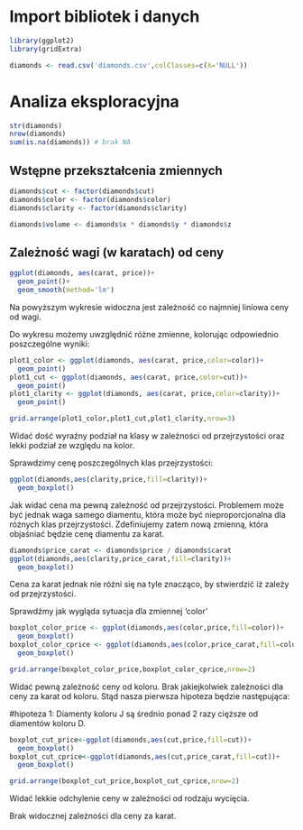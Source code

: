# Import bibliotek i danych

```r
library(ggplot2)
library(gridExtra)

diamonds <- read.csv('diamonds.csv',colClasses=c(X='NULL'))
```

# Analiza eksploracyjna

```r
str(diamonds)
nrow(diamonds)
sum(is.na(diamonds)) # brak NA
```

## Wstępne przekształcenia zmiennych

```r
diamonds$cut <- factor(diamonds$cut)
diamonds$color <- factor(diamonds$color)
diamonds$clarity <- factor(diamonds$clarity)

diamonds$volume <- diamonds$x * diamonds$y * diamonds$z

```

## Zależność wagi (w karatach) od ceny

```r
ggplot(diamonds, aes(carat, price))+
  geom_point()+
  geom_smooth(method='lm')
```

Na powyższym wykresie widoczna jest zależność co najmniej liniowa ceny od wagi.

Do wykresu możemy uwzględnić różne zmienne, kolorując odpowiednio poszczególne wyniki:

```r

plot1_color <- ggplot(diamonds, aes(carat, price,color=color))+
  geom_point()
plot1_cut <- ggplot(diamonds, aes(carat, price,color=cut))+
  geom_point()
plot1_clarity <- ggplot(diamonds, aes(carat, price,color=clarity))+
  geom_point()

grid.arrange(plot1_color,plot1_cut,plot1_clarity,nrow=3)
```

Widać dość wyraźny podział na klasy w zależności od przejrzystości oraz lekki podział ze względu na kolor.

Sprawdzimy cenę poszczególnych klas przejrzystości:

```r
ggplot(diamonds,aes(clarity,price,fill=clarity))+
  geom_boxplot()
```

Jak widać cena ma pewną zależność od przejrzystości. Problemem może być jednak waga samego diamentu, która może być nieproporcjonalna dla różnych klas przejrzystości. Zdefiniujemy zatem nową zmienną, która objaśniać będzie cenę diamentu za karat.

```r
diamonds$price_carat <- diamonds$price / diamonds$carat
ggplot(diamonds,aes(clarity,price_carat,fill=clarity))+
  geom_boxplot()
```

Cena za karat jednak nie różni się na tyle znacząco, by stwierdzić iż zależy od przejrzystości.

Sprawdźmy jak wygląda sytuacja dla zmiennej 'color'

```r
boxplot_color_price <- ggplot(diamonds,aes(color,price,fill=color))+
  geom_boxplot()
boxplot_color_cprice <- ggplot(diamonds,aes(color,price_carat,fill=color))+
  geom_boxplot()

grid.arrange(boxplot_color_price,boxplot_color_cprice,nrow=2)
```

Widać pewną zależność ceny od koloru. Brak jakiejkolwiek zależności dla ceny za karat od koloru. Stąd nasza pierwsza hipoteza będzie następująca:

#hipoteza 1: Diamenty koloru J są średnio ponad 2 razy cięższe od diamentów koloru D.

```r
boxplot_cut_price<-ggplot(diamonds,aes(cut,price,fill=cut))+
  geom_boxplot()
boxplot_cut_cprice<-ggplot(diamonds,aes(cut,price_carat,fill=cut))+
  geom_boxplot()

grid.arrange(boxplot_cut_price,boxplot_cut_cprice,nrow=2)
```

Widać lekkie odchylenie ceny w zależności od rodzaju wycięcia.

Brak widocznej zależności dla ceny za karat.
